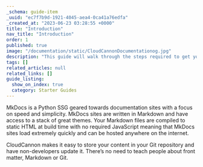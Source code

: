 ```yaml
---
_schema: guide-item
_uuid: "ec7f7b9d-1921-4045-aea4-0ca41a76edfa"
_created_at: "2023-06-23 03:28:55 +0000"
title: "Introduction"
nav_title: "Introduction"
order: 1
published: true
image: "/documentation/static/CloudCannonDocumentationog.jpg"
description: "This guide will walk through the steps required to get your MkDocs site built, editable and live on CloudCannon."
tags: []
related_articles: null
related_links: []
guide_listing:
  show_on_index: true
  category: Starter Guides
---
```


MkDocs is a Python SSG geared towards documentation sites with a focus on speed and simplicity.
MkDocs sites are written in Markdown and have access to a stack of great themes.
Your Markdown files are compiled to static HTML at build time with no required JavaScript meaning
that MkDocs sites load extremely quickly and can be hosted anywhere on the internet.

CloudCannon makes it easy to store your content in your Git repository and have non-developers update it.
There’s no need to teach people about front matter, Markdown or Git.
